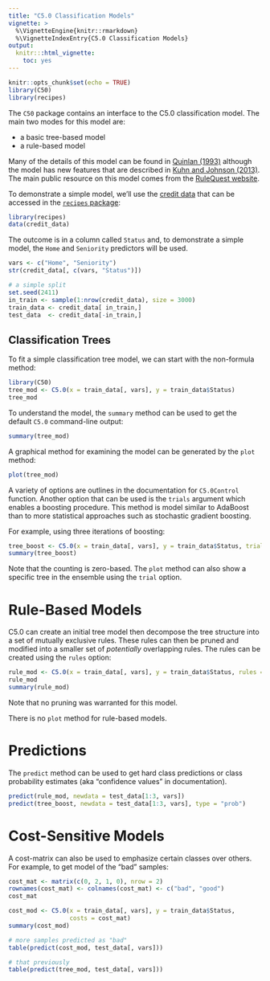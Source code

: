 ```yaml
---
title: "C5.0 Classification Models"
vignette: >
  %\VignetteEngine{knitr::rmarkdown}
  %\VignetteIndexEntry{C5.0 Classification Models}
output:
  knitr:::html_vignette:
    toc: yes
---
```

```r
knitr::opts_chunk$set(echo = TRUE)
library(C50)
library(recipes)
```

The `C50` package contains an interface to the C5.0 classification model. The main two modes for this model are:

* a basic tree-based model 
* a rule-based model

Many of the details of this model can be found in [Quinlan (1993)](https://books.google.com/books?id=b3ujBQAAQBAJ&lpg=PP1&ots=sQ2nTTEpC1&dq=C4.5%3A%20Programs%20for%20Machine%20Learning&lr&pg=PR6#v=onepage&q=C4.5:%20Programs%20for%20Machine%20Learning&f=false) although the model has new features that are described in [Kuhn and Johnson (2013)](http://appliedpredictivemodeling.com/). The main public resource on this model comes from the [RuleQuest website](http://www.rulequest.com/see5-info.html). 

To demonstrate a simple model, we'll use the [credit data](http://bit.ly/2kkBFrk) that can be accessed in the [`recipes` package](https://topepo.github.io/recipes/):

```r
library(recipes)
data(credit_data)
```
The outcome is in a column called `Status` and, to demonstrate a simple model, the `Home` and `Seniority` predictors will be used. 

```r
vars <- c("Home", "Seniority")
str(credit_data[, c(vars, "Status")])

# a simple split
set.seed(2411)
in_train <- sample(1:nrow(credit_data), size = 3000)
train_data <- credit_data[ in_train,]
test_data  <- credit_data[-in_train,]
```

## Classification Trees

To fit a simple classification tree model, we can start with the non-formula method:

```r
library(C50)
tree_mod <- C5.0(x = train_data[, vars], y = train_data$Status)
tree_mod
```
To understand the model, the `summary` method can be used to get the default `C5.0` command-line output:

```r
summary(tree_mod)
```

A graphical method for examining the model can be generated by the `plot` method:


```r
plot(tree_mod)
```

A variety of options are outlines in the documentation for `C5.0Control` function. Another option that can be used is the `trials` argument which enables a boosting procedure. This method is model similar to AdaBoost than to more statistical approaches such as stochastic gradient boosting. 

For example, using three iterations of boosting:

```r
tree_boost <- C5.0(x = train_data[, vars], y = train_data$Status, trials = 3)
summary(tree_boost)
```

Note that the counting is zero-based. The `plot` method can also show a specific tree in the ensemble using the `trial` option. 

# Rule-Based Models

C5.0 can create an initial tree model then decompose the tree structure into a set of mutually exclusive rules. These rules can then be pruned and modified into a smaller set of _potentially_ overlapping rules. The rules can be created using the `rules` option:

```r
rule_mod <- C5.0(x = train_data[, vars], y = train_data$Status, rules = TRUE)
rule_mod
summary(rule_mod)
```

Note that no pruning was warranted for this model. 

There is no `plot` method for rule-based models. 
 
# Predictions

The `predict` method can be used to get hard class predictions or class probability estimates (aka "confidence values" in documentation). 

```r
predict(rule_mod, newdata = test_data[1:3, vars])
predict(tree_boost, newdata = test_data[1:3, vars], type = "prob")
```


# Cost-Sensitive Models

A cost-matrix can also be used to emphasize certain classes over others. For example, to get model of the "bad" samples:

```r
cost_mat <- matrix(c(0, 2, 1, 0), nrow = 2)
rownames(cost_mat) <- colnames(cost_mat) <- c("bad", "good")
cost_mat

cost_mod <- C5.0(x = train_data[, vars], y = train_data$Status, 
                 costs = cost_mat)
summary(cost_mod)

# more samples predicted as "bad"
table(predict(cost_mod, test_data[, vars]))

# that previously
table(predict(tree_mod, test_data[, vars]))
```
